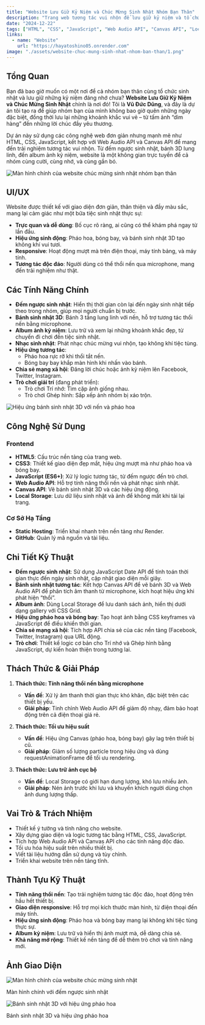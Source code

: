 ```yaml
---
title: "Website Lưu Giữ Kỷ Niệm và Chúc Mừng Sinh Nhật Nhóm Bạn Thân"
description: "Trang web tương tác vui nhộn để lưu giữ kỷ niệm và tổ chức sinh nhật nhóm bạn thân, với đếm ngược, bánh sinh nhật 3D, album ảnh, và các tính năng giải trí."
date: "2024-12-22"
tags: ["HTML", "CSS", "JavaScript", "Web Audio API", "Canvas API", "Local Storage"]
links:
  - name: "Website"
    url: "https://hayatoshino05.onrender.com"
image: "./assets/website-chuc-mung-sinh-nhat-nhom-ban-than/1.png"
---
```


## Tổng Quan

Bạn đã bao giờ muốn có một nơi để cả nhóm bạn thân cùng tổ chức sinh nhật và lưu giữ những kỷ niệm đáng nhớ chưa? **Website Lưu Giữ Kỷ Niệm và Chúc Mừng Sinh Nhật** chính là nơi đó! Tôi là **Vũ Đức Dũng**, và đây là dự án tôi tạo ra để giúp nhóm bạn của mình không bao giờ quên những ngày đặc biệt, đồng thời lưu lại những khoảnh khắc vui vẻ – từ tấm ảnh “dìm hàng” đến những lời chúc đầy yêu thương.

Dự án này sử dụng các công nghệ web đơn giản nhưng mạnh mẽ như HTML, CSS, JavaScript, kết hợp với Web Audio API và Canvas API để mang đến trải nghiệm tương tác vui nhộn. Từ đếm ngược sinh nhật, bánh 3D lung linh, đến album ảnh kỷ niệm, website là một không gian trực tuyến để cả nhóm cùng cười, cùng nhớ, và cùng gắn bó.

<img src="./assets/website-chuc-mung-sinh-nhat-nhom-ban-than/1.png" alt="Màn hình chính của website chúc mừng sinh nhật nhóm bạn thân" class="w-full aspect-video" />

## UI/UX

Website được thiết kế với giao diện đơn giản, thân thiện và đầy màu sắc, mang lại cảm giác như một bữa tiệc sinh nhật thực sự:
- **Trực quan và dễ dùng**: Bố cục rõ ràng, ai cũng có thể khám phá ngay từ lần đầu.
- **Hiệu ứng sinh động**: Pháo hoa, bóng bay, và bánh sinh nhật 3D tạo không khí vui tươi.
- **Responsive**: Hoạt động mượt mà trên điện thoại, máy tính bảng, và máy tính.
- **Tương tác độc đáo**: Người dùng có thể thổi nến qua microphone, mang đến trải nghiệm như thật.

## Các Tính Năng Chính

- **Đếm ngược sinh nhật**: Hiển thị thời gian còn lại đến ngày sinh nhật tiếp theo trong nhóm, giúp mọi người chuẩn bị trước.
- **Bánh sinh nhật 3D**: Bánh 3 tầng lung linh với nến, hỗ trợ tương tác thổi nến bằng microphone.
- **Album ảnh kỷ niệm**: Lưu trữ và xem lại những khoảnh khắc đẹp, từ chuyến đi chơi đến tiệc sinh nhật.
- **Nhạc sinh nhật**: Phát nhạc chúc mừng vui nhộn, tạo không khí tiệc tùng.
- **Hiệu ứng tương tác**:
  - Pháo hoa rực rỡ khi thổi tắt nến.
  - Bóng bay bay khắp màn hình khi nhấn vào bánh.
- **Chia sẻ mạng xã hội**: Đăng lời chúc hoặc ảnh kỷ niệm lên Facebook, Twitter, Instagram.
- **Trò chơi giải trí** (đang phát triển):
  - Trò chơi Trí nhớ: Tìm cặp ảnh giống nhau.
  - Trò chơi Ghép hình: Sắp xếp ảnh nhóm bị xáo trộn.

<img src="./assets/website-chuc-mung-sinh-nhat-nhom-ban-than/2.png" alt="Hiệu ứng bánh sinh nhật 3D với nến và pháo hoa" class="w-full aspect-video" />

## Công Nghệ Sử Dụng

### Frontend
- **HTML5**: Cấu trúc nền tảng của trang web.
- **CSS3**: Thiết kế giao diện đẹp mắt, hiệu ứng mượt mà như pháo hoa và bóng bay.
- **JavaScript (ES6+)**: Xử lý logic tương tác, từ đếm ngược đến trò chơi.
- **Web Audio API**: Hỗ trợ tính năng thổi nến và phát nhạc sinh nhật.
- **Canvas API**: Vẽ bánh sinh nhật 3D và các hiệu ứng động.
- **Local Storage**: Lưu dữ liệu sinh nhật và ảnh để không mất khi tải lại trang.

### Cơ Sở Hạ Tầng
- **Static Hosting**: Triển khai nhanh trên nền tảng như Render.
- **GitHub**: Quản lý mã nguồn và tài liệu.

## Chi Tiết Kỹ Thuật

- **Đếm ngược sinh nhật**: Sử dụng JavaScript Date API để tính toán thời gian thực đến ngày sinh nhật, cập nhật giao diện mỗi giây.
- **Bánh sinh nhật tương tác**: Kết hợp Canvas API để vẽ bánh 3D và Web Audio API để phân tích âm thanh từ microphone, kích hoạt hiệu ứng khi phát hiện “thổi”.
- **Album ảnh**: Dùng Local Storage để lưu danh sách ảnh, hiển thị dưới dạng gallery với CSS Grid.
- **Hiệu ứng pháo hoa và bóng bay**: Tạo hoạt ảnh bằng CSS keyframes và JavaScript để điều khiển thời gian.
- **Chia sẻ mạng xã hội**: Tích hợp API chia sẻ của các nền tảng (Facebook, Twitter, Instagram) qua URL động.
- **Trò chơi**: Thiết kế logic cơ bản cho Trí nhớ và Ghép hình bằng JavaScript, dự kiến hoàn thiện trong tương lai.

## Thách Thức & Giải Pháp

1. **Thách thức: Tính năng thổi nến bằng microphone**
   - **Vấn đề**: Xử lý âm thanh thời gian thực khó khăn, đặc biệt trên các thiết bị yếu.
   - **Giải pháp**: Tinh chỉnh Web Audio API để giảm độ nhạy, đảm bảo hoạt động trên cả điện thoại giá rẻ.

2. **Thách thức: Tối ưu hiệu suất**
   - **Vấn đề**: Hiệu ứng Canvas (pháo hoa, bóng bay) gây lag trên thiết bị cũ.
   - **Giải pháp**: Giảm số lượng particle trong hiệu ứng và dùng requestAnimationFrame để tối ưu rendering.

3. **Thách thức: Lưu trữ ảnh cục bộ**
   - **Vấn đề**: Local Storage có giới hạn dung lượng, khó lưu nhiều ảnh.
   - **Giải pháp**: Nén ảnh trước khi lưu và khuyến khích người dùng chọn ảnh dung lượng thấp.

## Vai Trò & Trách Nhiệm

- Thiết kế ý tưởng và tính năng cho website.
- Xây dựng giao diện và logic tương tác bằng HTML, CSS, JavaScript.
- Tích hợp Web Audio API và Canvas API cho các tính năng độc đáo.
- Tối ưu hóa hiệu suất trên nhiều thiết bị.
- Viết tài liệu hướng dẫn sử dụng và tùy chỉnh.
- Triển khai website trên nền tảng tĩnh.

## Thành Tựu Kỹ Thuật

- **Tính năng thổi nến**: Tạo trải nghiệm tương tác độc đáo, hoạt động trên hầu hết thiết bị.
- **Giao diện responsive**: Hỗ trợ mọi kích thước màn hình, từ điện thoại đến máy tính.
- **Hiệu ứng sinh động**: Pháo hoa và bóng bay mang lại không khí tiệc tùng thực sự.
- **Album kỷ niệm**: Lưu trữ và hiển thị ảnh mượt mà, dễ dàng chia sẻ.
- **Khả năng mở rộng**: Thiết kế nền tảng để dễ thêm trò chơi và tính năng mới.

## Ảnh Giao Diện

<div class="flex flex-col gap-4">
  <div>
    <img src="./assets/website-chuc-mung-sinh-nhat-nhom-ban-than/1.png" alt="Màn hình chính của website chúc mừng sinh nhật" class="w-full aspect-video" />
    <p class="text-center text-sm text-gray-500">Màn hình chính với đếm ngược sinh nhật</p>
  </div>
  <div>
    <img src="./assets/website-chuc-mung-sinh-nhat-nhom-ban-than/2.png" alt="Bánh sinh nhật 3D với hiệu ứng pháo hoa" class="w-full aspect-video" />
    <p class="text-center text-sm text-gray-500">Bánh sinh nhật 3D và hiệu ứng pháo hoa</p>
  </div>
</div>